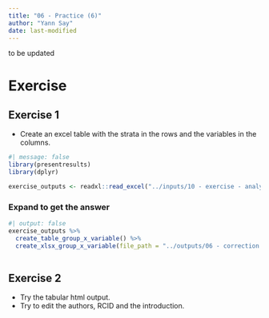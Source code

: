 ```yaml
---
title: "06 - Practice (6)"
author: "Yann Say"
date: last-modified
---
```


to be updated

# Exercise

## Exercise 1

- Create an excel table with the strata in the rows and the variables in the columns.

```r
#| message: false
library(presentresults)
library(dplyr)
```

```r
exercise_outputs <- readxl::read_excel("../inputs/10 - exercise - analysis_to_review.xlsx")

```

::: {.callout-tip collapse="true" appearance="minimal"}
### Expand to get the answer

```r
#| output: false
exercise_outputs %>% 
  create_table_group_x_variable() %>% 
  create_xlsx_group_x_variable(file_path = "../outputs/06 - correction - group_x_variable_table.xlsx", overwrite = T) 
  
```
:::

## Exercise 2

- Try the tabular html output. 
- Try to edit the authors, RCID and the introduction.
